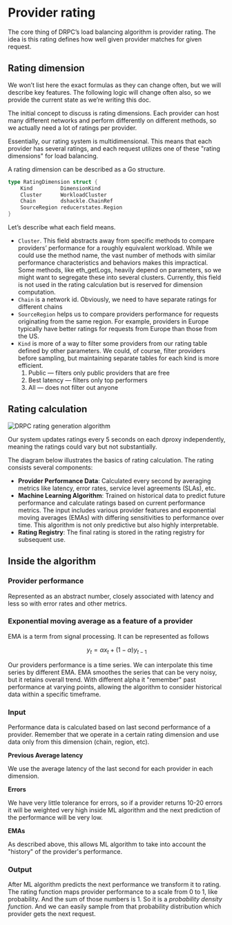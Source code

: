 
# Provider rating

The core thing of DRPC’s load balancing algorithm is provider rating. The idea is this rating defines how well given provider matches for given request.

## Rating dimension

We won’t list here the exact formulas as they can change often, but we will describe key features. The following logic will change often also, so we provide the current state as we’re writing this doc.

The initial concept to discuss is rating dimensions. Each provider can host many different networks and perform differently on different methods, so we actually need a lot of ratings per provider.

Essentially, our rating system is multidimensional. This means that each provider has several ratings, and each request utilizes one of these "rating dimensions" for load balancing.

A rating dimension can be described as a Go structure.

```go
type RatingDimension struct {
	Kind         DimensionKind
	Cluster      WorkloadCluster
	Chain        dshackle.ChainRef
	SourceRegion reducerstates.Region
}
```

Let’s describe what each field means.

- `Cluster`. This field abstracts away from specific methods to compare providers’ performance for a roughly equivalent workload. While we could use the method name, the vast number of methods with similar performance characteristics and behaviors makes this impractical. Some methods, like eth_getLogs, heavily depend on parameters, so we might want to segregate these into several clusters. Currently, this field is not used in the rating calculation but is reserved for dimension computation.
- `Chain` is a network id. Obviously, we need to have separate ratings for different chains
- `SourceRegion` helps us to compare providers performance for requests originating from the same region. For example, providers in Europe typically have better ratings for requests from Europe than those from the US.
- `Kind` is more of a way to filter some providers from our rating table defined by other parameters. We could, of course, filter providers before sampling, but maintaining separate tables for each kind is more efficient.
  1. Public — filters only public providers that are free
  2. Best latency — filters only top performers
  3. All — does not filter out anyone

## Rating calculation

<Image src={mlrating} alt="DRPC rating generation algorithm" sizes="55vw" />

Our system updates ratings every 5 seconds on each dproxy independently, meaning the ratings could vary but not substantially.

The diagram below illustrates the basics of rating calculation. The rating consists several components:

- **Provider Performance Data**: Calculated every second by averaging metrics like latency, error rates, service level agreements (SLAs), etc.
- **Machine Learning Algorithm**: Trained on historical data to predict future performance and calculate ratings based on current performance metrics. The input includes various provider features and exponential moving averages (EMAs) with differing sensitivities to performance over time. This algorithm is not only predictive but also highly interpretable.
- **Rating Registry**: The final rating is stored in the rating registry for subsequent use.

## Inside the algorithm

### Provider performance

Represented as an abstract number, closely associated with latency and less so with error rates and other metrics.

### Exponential moving average as a feature of a provider

EMA is a term from signal processing. It can be represented as follows

$$
y_t = \alpha x_t + (1 - \alpha) y_{t-1}
$$

Our providers performance is a time series. We can interpolate this time series by different EMA.
EMA smoothes the series that can be very noisy, but it retains overall trend. With different alpha it "remember" past performance at varying points, allowing the algorithm to consider historical data within a specific timeframe.


### Input

Performance data is calculated based on last second performance of a provider. Remember that we operate in a certain rating dimension and use data only from this dimension (chain, region, etc).

**Previous Average latency**

We use the average latency of the last second for each provider in each dimension.

**Errors**

We have very little tolerance for errors, so if a provider returns 10-20 errors it will be weighted very high inside ML algorithm and the next prediction of the performance will be very low.

**EMAs**

As described above, this allows ML algorithm to take into account the "history" of the provider's performance.


### Output

After ML algorithm predicts the next performance we transform it to rating. The rating function maps provider performance to a scale from 0 to 1, like probability. And the sum of those numbers is 1. So it is a *probability density function*. And we can easily sample from that probability distribution which provider gets the next request.

